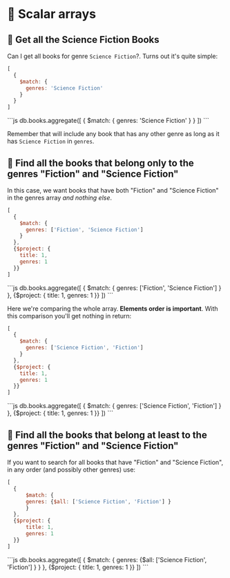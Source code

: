 
# 👐 Scalar arrays

## 👐 Get all the Science Fiction Books

Can I get all books for genre `Science Fiction`?. Turns out it's quite simple:

<Tabs groupId="aggregations">
<TabItem value="atlas" label="Atlas UI">

```js
[
  { 
    $match: { 
      genres: 'Science Fiction' 
    } 
  }
]
```

</TabItem>

<TabItem value="mongodb-shell" label="MongoDB Shell">
```js
db.books.aggregate([
  { 
    $match: { 
      genres: 'Science Fiction' 
    } 
  }
])
```

</TabItem>
</Tabs>

Remember that will include any book that has any other genre as long as it has `Science Fiction` in `genres`.

## 👐 Find all the books that belong only to the genres "Fiction" and "Science Fiction"

In this case, we want books that have both "Fiction" and "Science Fiction" in the genres array _and nothing else_.

<Tabs groupId="aggregations">
<TabItem value="atlas" label="Atlas UI">

```js
[
  { 
    $match: { 
      genres: ['Fiction', 'Science Fiction'] 
    } 
  },
  {$project: {
    title: 1,
    genres: 1
  }}
]
```

</TabItem>

<TabItem value="mongodb-shell" label="MongoDB Shell">
```js
db.books.aggregate([
  { 
    $match: { 
      genres: ['Fiction', 'Science Fiction'] 
    } 
  },
  {$project: {
    title: 1,
    genres: 1
  }}
])
```

</TabItem>
</Tabs>

Here we're comparing the whole array. __Elements order is important__. With this comparison you'll get nothing in return:

<Tabs groupId="aggregations">
<TabItem value="atlas" label="Atlas UI">

```js
[
  { 
    $match: { 
      genres: ['Science Fiction', 'Fiction'] 
    } 
  },
  {$project: {
    title: 1,
    genres: 1
  }}
]
```

</TabItem>

<TabItem value="mongodb-shell" label="MongoDB Shell">
```js
db.books.aggregate([
  { 
    $match: { 
      genres: ['Science Fiction', 'Fiction'] 
    } 
  },
  {$project: {
    title: 1,
    genres: 1
  }}
])
```

</TabItem>
</Tabs>


## 👐 Find all the books that belong at least to the genres "Fiction" and "Science Fiction"

If you want to search for all books that have "Fiction" and "Science Fiction", in any order (and possibly other genres) use:

<Tabs groupId="aggregations">
<TabItem value="atlas" label="Atlas UI">

```js
[
  { 
      $match: { 
      genres: {$all: ['Science Fiction', 'Fiction'] } 
      } 
  },
  {$project: {
      title: 1,
      genres: 1
  }}
]
```

</TabItem>

<TabItem value="mongodb-shell" label="MongoDB Shell">
```js
db.books.aggregate([
  { 
      $match: { 
      genres: {$all: ['Science Fiction', 'Fiction'] } 
      } 
  },
  {$project: {
      title: 1,
      genres: 1
  }}
])
```

</TabItem>
</Tabs>
